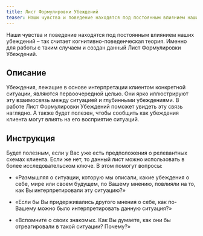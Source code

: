 ```yaml
---
title: Лист Формулировки Убеждений
teaser: Наши чувства и поведение находятся под постоянным влиянием наших убеждений – так считает когнитивно-поведенческая теория. Именно для работы с таким случаем и создан данный Лист Формулировки Убеждений.
---
```


Наши чувства и поведение находятся под постоянным влиянием наших убеждений – так считает когнитивно-поведенческая теория. Именно для работы с таким случаем и создан данный Лист Формулировки Убеждений.

## Описание

Убеждения, лежащие в основе интерпретации клиентом конкретной ситуации,
являются первоочередной целью. Они ярко иллюстрируют эту взаимосвязь
между ситуацией и глубинными убеждениями. В работе Лист Формулировки
Убеждений поможет увидеть эту связь наглядно. А также будет полезен,
чтобы сообщить как убеждения клиента могут влиять на его восприятие
ситуаций.

## Инструкция

Будет полезным, если у Вас уже есть предположения о релевантных схемах
клиента. Если же нет, то данный лист можно использовать в более
исследовательском ключе. В этом помогут вопросы:

-   «Размышляя о ситуации, которую мы описали, какие убеждения о себе,
    мире или своем будущем, по Вашему мнению, повлияли на то, как Вы
    интерпретировали эту ситуацию?»

-   «Если бы Вы придерживались другого мнения о себе, как по-Вашему
    можно было интерпретировать данную ситуация?»

-   «Вспомните о своих знакомых. Как Вы думаете, как они бы
    отреагировали в такой ситуации? Почему?»
